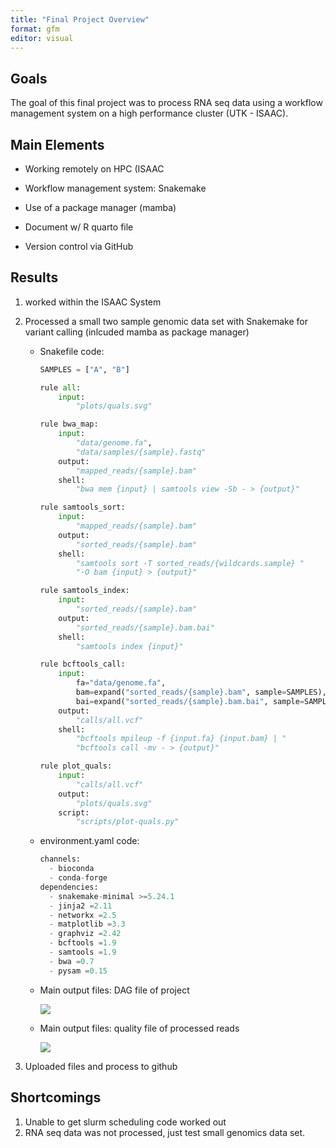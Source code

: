 ```yaml
---
title: "Final Project Overview"
format: gfm
editor: visual
---
```


## Goals 

The goal of this final project was to process RNA seq data using a workflow management system on a high performance cluster (UTK - ISAAC).

## Main Elements

-   Working remotely on HPC (ISAAC

-   Workflow management system: Snakemake

-   Use of a package manager (mamba)

-   Document w/ R quarto file

-   Version control via GitHub

## Results

1.  worked within the ISAAC System

2.  Processed a small two sample genomic data set with Snakemake for variant calling (inlcuded mamba as package manager)

    -   Snakefile code:

        ``` python
        SAMPLES = ["A", "B"]

        rule all:
            input:
                "plots/quals.svg"

        rule bwa_map:
            input:
                "data/genome.fa",
                "data/samples/{sample}.fastq"
            output:
                "mapped_reads/{sample}.bam"
            shell:
                "bwa mem {input} | samtools view -Sb - > {output}"

        rule samtools_sort:
            input:
                "mapped_reads/{sample}.bam"
            output:
                "sorted_reads/{sample}.bam"
            shell:
                "samtools sort -T sorted_reads/{wildcards.sample} "
                "-O bam {input} > {output}"

        rule samtools_index:
            input:
                "sorted_reads/{sample}.bam"
            output:
                "sorted_reads/{sample}.bam.bai"
            shell:
                "samtools index {input}"

        rule bcftools_call:
            input:
                fa="data/genome.fa",
                bam=expand("sorted_reads/{sample}.bam", sample=SAMPLES),
                bai=expand("sorted_reads/{sample}.bam.bai", sample=SAMPLES)
            output:
                "calls/all.vcf"
            shell:
                "bcftools mpileup -f {input.fa} {input.bam} | "
                "bcftools call -mv - > {output}"

        rule plot_quals:
            input:
                "calls/all.vcf"
            output:
                "plots/quals.svg"
            script:
                "scripts/plot-quals.py"
        ```

    -   environment.yaml code:

        ``` python
        channels:
          - bioconda
          - conda-forge
        dependencies:
          - snakemake-minimal >=5.24.1
          - jinja2 =2.11
          - networkx =2.5
          - matplotlib =3.3
          - graphviz =2.42
          - bcftools =1.9
          - samtools =1.9
          - bwa =0.7
          - pysam =0.15
        ```

    -   Main output files: DAG file of project

        ![](tutorial_material/dag.svg)

    <!-- -->

    -   Main output files: quality file of processed reads

        ![](tutorial_material/quals.svg)

3.  Uploaded files and process to github

## Shortcomings

1.  Unable to get slurm scheduling code worked out
2.  RNA seq data was not processed, just test small genomics data set.

